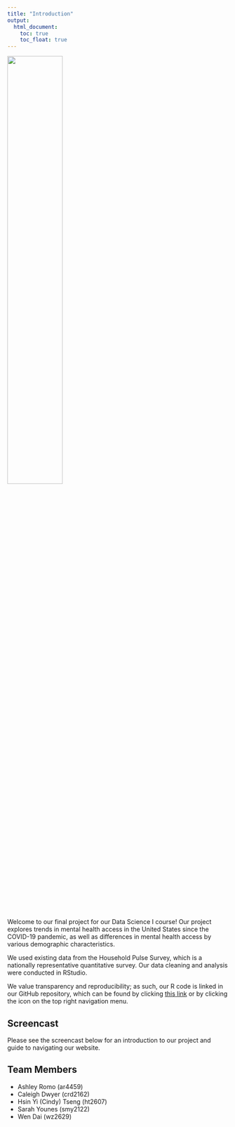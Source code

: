 ```yaml
---
title: "Introduction"
output: 
  html_document:
    toc: true
    toc_float: true
---
```


<img src="images/mental_health_intro.jpeg" style="width:50%">

Welcome to our final project for our Data Science I course! Our project explores trends in mental health access in the United States since the COVID-19 pandemic, as well as differences in mental health access by various demographic characteristics.

We used existing data from the Household Pulse Survey, which is a nationally representative quantitative survey. Our data cleaning and analysis were conducted in RStudio.

We value transparency and reproducibility; as such, our R code is linked in our GitHub repository, which can be found by clicking [this link](https://github.com/romoashley/p8105_final_mental_health) or by clicking the icon on the top right navigation menu.

## Screencast

Please see the screencast below for an introduction to our project and guide to navigating our website.

## Team Members

* Ashley Romo (ar4459)
* Caleigh Dwyer (crd2162)
* Hsin Yi (Cindy) Tseng (ht2607)
* Sarah Younes (smy2122)
* Wen Dai (wz2629)
